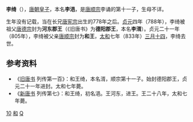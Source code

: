 '''李绮'''（{{bd|8世纪|778年至788年间|833年|4月7日|catIdx=L}}），[[唐朝|唐朝]][[皇子|皇子]]，本名'''李浥'''，是[[唐顺宗|唐顺宗]]李诵的第十一子，生母不详。

生年没有记载，当在长兄[[唐宪宗|唐宪宗]]出生的778年之后。[[貞元_(唐朝)|贞元]]四年（788年），李绮被祖父[[唐德宗|唐德宗]]封为'''河东郡王'''（《旧唐书》为'''德阳郡王'''，本名'''李湑'''）。贞元二十一年（805年），李绮被父亲[[唐顺宗|唐顺宗]]封为'''和王'''，[[大和_(唐朝)|太和]]七年（833年）[[三月十四|三月十四]]，李绮去世。

== 参考资料 ==
*《[[旧唐书|旧唐书]] 列传第一百》：和王绮，本名湑，顺宗第十一子。始封德阳郡王，贞元二十一年进封。太和七年薨。
*《[[新唐书|新唐书]] 列传第七》：和王绮，初名浥。王河东，进王。王二十八年，太和七年薨。
{{唐顺宗皇室}}
{{唐朝人小作品}}
[[Category:唐顺宗皇子|10]]
[[Category:唐朝宗室国王|和]]
[[Category:李姓|Q]]